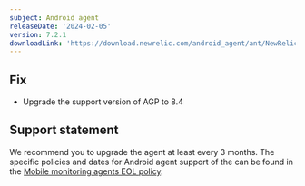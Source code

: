 ```yaml
---
subject: Android agent
releaseDate: '2024-02-05'
version: 7.2.1
downloadLink: 'https://download.newrelic.com/android_agent/ant/NewRelic_Android_Agent_7.2.1.zip'
---
```


## Fix

* Upgrade the support version of AGP to 8.4


## Support statement

We recommend you to upgrade the agent at least every 3 months. The specific policies and dates for Android agent support of the can be found in the [Mobile monitoring agents EOL policy](/docs/mobile-monitoring/new-relic-mobile/get-started/mobile-agents-eol-policy/#android-eol).
